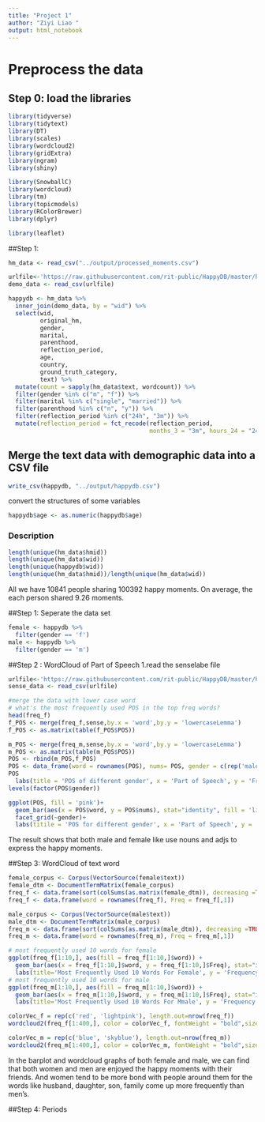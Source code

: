 ```yaml
---
title: "Project 1"
author: "Ziyi Liao "
output: html_notebook
---
```


# Preprocess the data
## Step 0: load the libraries 
```r
library(tidyverse)
library(tidytext)
library(DT)
library(scales)
library(wordcloud2)
library(gridExtra)
library(ngram)
library(shiny) 
```
```r
library(SnowballC)
library(wordcloud)
library(tm)
library(topicmodels)
library(RColorBrewer)
library(dplyr)

library(leaflet)
```

##Step 1:
```r
hm_data <- read_csv("../output/processed_moments.csv")

urlfile<-'https://raw.githubusercontent.com/rit-public/HappyDB/master/happydb/data/demographic.csv'
demo_data <- read_csv(urlfile)

happydb <- hm_data %>%
  inner_join(demo_data, by = "wid") %>%
  select(wid,
         original_hm,
         gender, 
         marital, 
         parenthood,
         reflection_period,
         age, 
         country, 
         ground_truth_category, 
         text) %>%
  mutate(count = sapply(hm_data$text, wordcount)) %>%
  filter(gender %in% c("m", "f")) %>%
  filter(marital %in% c("single", "married")) %>%
  filter(parenthood %in% c("n", "y")) %>%
  filter(reflection_period %in% c("24h", "3m")) %>%
  mutate(reflection_period = fct_recode(reflection_period, 
                                        months_3 = "3m", hours_24 = "24h"))
```



## Merge the text data with demographic data into a CSV file
```r
write_csv(happydb, "../output/happydb.csv")
```
convert the structures of some variables
```r
happydb$age <- as.numeric(happydb$age)
```



### Description
```r
length(unique(hm_data$hmid))
length(unique(hm_data$wid))
length(unique(happydb$wid))
length(unique(hm_data$hmid))/length(unique(hm_data$wid))
```
All we have 10841 people sharing 100392 happy moments. On average, the each person shared 9.26 moments.


##Step 1: Seperate the data set
```r
female <- happydb %>%
  filter(gender == 'f') 
male <- happydb %>%
  filter(gender == 'm')
```


##Step 2 : WordCloud of Part of Speech
1.read the senselabe file
```r
urlfile<-'https://raw.githubusercontent.com/rit-public/HappyDB/master/happydb/data/senselabel.csv'
sense_data <- read_csv(urlfile)
```
```r
#merge the data with lower case word
# what's the most frequently used POS in the top freq words?
head(freq_f)
f_POS <- merge(freq_f,sense,by.x = 'word',by.y = 'lowercaseLemma')
f_POS <- as.matrix(table(f_POS$POS))

m_POS <- merge(freq_m,sense,by.x = 'word',by.y = 'lowercaseLemma')
m_POS <- as.matrix(table(m_POS$POS))
POS <- rbind(m_POS,f_POS)
POS <- data_frame(word = rownames(POS), nums= POS, gender = c(rep('male',12),rep('female',12)))
POS
  labs(title = 'POS of different gender', x = 'Part of Speech', y = 'Frequency')
levels(factor(POS$gender))

ggplot(POS, fill = 'pink')+
  geom_bar(aes(x = POS$word, y = POS$nums), stat="identity", fill = 'lightgreen') +
  facet_grid(~gender)+
  labs(titile = 'POS for different gender', x = 'Part of Speech', y = 'Frequency')

```
The result shows that both male and female like use nouns and adjs to express the happy moments.

##Step 3: WordCloud of text word
```r
female_corpus <- Corpus(VectorSource(female$text))
female_dtm <- DocumentTermMatrix(female_corpus)
freq_f <- data.frame(sort(colSums(as.matrix(female_dtm)), decreasing =TRUE))
freq_f <- data.frame(word = rownames(freq_f), Freq = freq_f[,1])

male_corpus <- Corpus(VectorSource(male$text))
male_dtm <- DocumentTermMatrix(male_corpus)
freq_m <- data.frame(sort(colSums(as.matrix(male_dtm)), decreasing =TRUE))
freq_m <- data.frame(word = rownames(freq_m), Freq = freq_m[,1])
```
```r
# most frequently used 10 words for female
ggplot(freq_f[1:10,], aes(fill = freq_f[1:10,]$word)) +
  geom_bar(aes(x = freq_f[1:10,]$word, y = freq_f[1:10,]$Freq), stat="identity", fill = 'pink')+
  labs(title='Most Frequently Used 10 Words For Female', y = 'Frequency', x = 'Words')
# most frequently used 10 words for male
ggplot(freq_m[1:10,], aes(fill = freq_m[1:10,]$word)) +
  geom_bar(aes(x = freq_m[1:10,]$word, y = freq_m[1:10,]$Freq), stat="identity", fill = 'skyblue')+
  labs(title='Most Frequently Used 10 Words For Mmale', y = 'Frequency', x = 'Words')
```
```r
colorVec_f = rep(c('red', 'lightpink'), length.out=nrow(freq_f))
wordcloud2(freq_f[1:400,], color = colorVec_f, fontWeight = "bold",size=0.5, shape = 'cardioid', rotateRatio = 0.2)

colorVec_m = rep(c('blue', 'skyblue'), length.out=nrow(freq_m))
wordcloud2(freq_m[1:400,], color = colorVec_m, fontWeight = "bold",size=0.5, shape = 'star', rotateRatio = 0.2)
```

In the barplot and wordcloud graphs of both female and male, we can find that both women and men are enjoyed the happy moments with their friends. And women tend to be more bond with people around them for the words like husband, daughter, son, family come up more frequently than men's.

##Step 4: Periods


